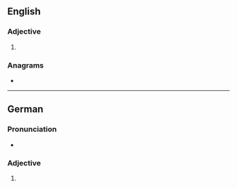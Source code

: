 ==English==

===Adjective===
{{head|en|comparative adjective}}

# {{en-comparative of|arid}}

===Anagrams===
* {{anagrams|en|a=adeirr|arride|raider}}

----

==German==

===Pronunciation===
* {{audio|De-arider.ogg|Audio|lang=de}}

===Adjective===
{{head|de|adjective form}}

# {{comparative of|arid|lang=de}}